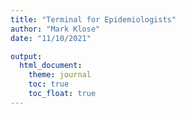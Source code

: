 ```yaml
---
title: "Terminal for Epidemiologists"
author: "Mark Klose"
date: "11/10/2021"

output: 
  html_document:
    theme: journal
    toc: true
    toc_float: true
---
```


